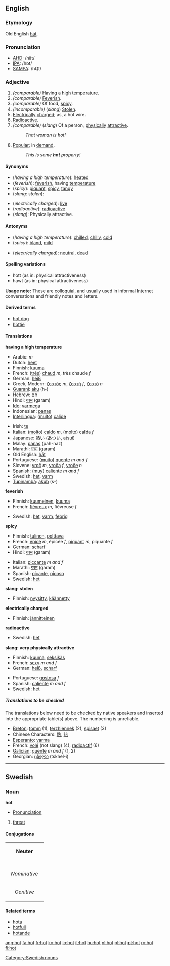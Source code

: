 ==English==

{{rank|eat|et|scene|845|hot|I'd|fifty|trust}}

===Etymology===
Old English [[hat#Old English|hāt]].

===Pronunciation===
*[[w:AHD|AHD]]: /hät/
*[[w:IPA|IPA]]: /hɒt/
*[[w:SAMPA|SAMPA]]: /hQt/

===Adjective===
{{en-ad2|'''hot'''|'''[[hotter]]'''|'''[[hottest]]'''}}
#''(comparable)'' Having a [[high]] [[temperature]].
#''(comparable)'' [[feverish|Feverish]].
#''(comparable)'' Of food, [[spicy]].
#''(incomparable)'' (''slang'') [[steal|Stolen]].
#[[electrical|Electrically]] [[charge]]d; as, a hot wire.
#<!--slang?-->[[radioactive|Radioactive]].
#''(comparable)'' (''slang'') Of a person, [[physical]]ly [[attractive]].
#:''That woman is hot!''
#[[popular|Popular]]; in [[demand]].
#: ''This is some '''hot''' property!''

====Synonyms====
{{top}}
*(''having a high temperature''): [[heated]]
*(''feverish''): [[feverish]], having [[temperature]]
*(''spicy''): [[piquant]], [[spicy]], [[tangy]]
*(''slang: stolen''):
{{mid}}
*(''electrically charged''): [[live]]
*(''radioactive''): [[radioactive]]
*(''slang''): Physically attractive.
{{bottom}}

====Antonyms====
{{top}}
*(''having a high temperature''): [[chilled]], [[chilly]], [[cold]]
*(''spicy''): [[bland]], [[mild]]
{{mid}}
*(''electrically charged''): [[neutral]], [[dead]]

{{bottom}}

====Spelling variations====
*hott (as in: physical attractiveness)
*hawt (as in: physical attractiveness)
'''Usage note:''' These are colloquial, and usually used in informal Internet conversations and friendly notes and letters.

====Derived terms====
*[[hot dog]]
*[[hottie]]

====Translations====

'''having a high temperature'''
{{top}}
*Arabic: {{ARchar|[[حار]]}} ''m''
*Dutch: [[heet]]
*Finnish: [[kuuma]]
*French: ([[très]]) [[chaud]] ''m'', très chaude ''f''
*German: [[heiß]]
*Greek, Modern: [[ζεστός]] ''m'', [[ζεστή]] ''f'', [[ζεστό]] ''n''
*[[Guarani]]: [[aku]] (h-)
*Hebrew: [[חם]]
*Hindi: [[गरम]] (garam)
*[[Ido]]: [[varmega]]
*Indonesian: [[panas]]
*[[Interlingua]]: ([[multo]]) [[calide]]
{{mid}}
*Irish: [[te#Irish|te]]
*Italian: ([[molto]]) [[caldo]] ''m'', (molto) calda ''f''
*Japanese: [[熱い]] (あつい, atsui)
*Malay: [[panas]] (pah-naz)
*Marathi: [[गरम]] (garam)
*Old English: [[hat#Old English|hāt]]
*Portuguese: ([[muito]]) [[quente]] ''m and f''
*Slovene: [[vroč]] ''m'', [[vroča]] ''f'', [[vroče]] ''n''
*Spanish: ([[muy]]) [[caliente]] ''m and f''
*Swedish: [[het]], [[varm]]
*[[Tupinambá]]: [[akub]] (s-)
{{bottom}}

'''feverish'''
{{top}}
*Finnish: [[kuumeinen]], [[kuuma]]
*French: [[fiévreux]] ''m'', fiévreuse ''f''
{{mid}}
*Swedish: [[het]], [[varm]], [[febrig]]
{{bottom}}

'''spicy'''
{{top}}
*Finnish: [[tulinen]], [[polttava]]
*French: [[épicé]] ''m'', épicée ''f'', [[piquant#French|piquant]] ''m'', piquante ''f''
*German: [[scharf]]
*Hindi: [[गरम]] (garam)

{{mid}}
*Italian: [[piccante]] ''m and f''
*Marathi: [[गरम]] (garam)
*Spanish: [[picante]], [[picoso]]
*Swedish: [[het]]
{{bottom}}

'''slang: stolen'''
{{top}}
*Finnish: [[nyysitty]], [[käännetty]]
{{mid}}
{{bottom}}

'''electrically charged'''
{{top}}
*Finnish: [[jännitteinen]]
{{mid}}
{{bottom}}

'''radioactive'''
{{top}}
*Swedish: [[het]]
{{mid}}
{{bottom}}

'''slang: very physically attractive'''
{{top}}
*Finnish: [[kuuma]], [[seksikäs]]
*French: [[sexy#French|sexy]] ''m and f''
*German: [[heiß]], [[scharf]]
{{mid}}
*Portuguese: [[gostosa]] ''f''
*Spanish: [[caliente]] ''m and f''
*Swedish: [[het]]
{{bottom}}

=====Translations to be checked=====
<!--Remove this section once all of the translations below have been moved into the tables above.-->

The translations below need to be checked by native speakers and inserted into the appropriate table(s) above.  The numbering is unreliable.

*[[Breton]]: [[tomm]] (1), [[terzhiennek]] (2), [[spisaet]] (3)
*Chinese Characters: [[熱]], [[热]]
*[[Esperanto]]: [[varma]]
*French: [[volé]] (not slang) (4), [[radioactif]] (6)
*[[Galician]]: [[quente]] ''m and f'' (1, 2)
*Georgian: [[ცხელი]] (tskhel-i)

----

==Swedish==
===Noun===
'''hot'''
*[[Wiktionary:Swedish_pronunciation|Pronunciation]] {{IPA|/huːt/}} {{Audio|sv-hot.ogg|Audio}}
#[[threat]]

====Conjugations====
{| border=1 cellspacing=0 
| bgcolor=#FFFFF0 colspan=5 align=center | '''Neuter''' 
|- 
|- bgcolor=#FFFFF0 align=center 
! rowspan=2 | 
| colspan=2 width=105 | ''Singular'' 
| colspan=2 | ''Plural'' 
|- bgcolor=#FFFFF0 align=center 
| width=105 | ''Indefinite'' 
| width=105 | ''Definite'' 
| width=105 | ''Indefinite'' 
|  width=105 | ''Definite'' 
|- align=center 
| width=105 bgcolor=#FFFFF0 | ''Nominative'' 
| [[hot]] 
| [[hotet]] 
| [[hot]] 
| [[hoten]] 
|- align=center 
| width=105 bgcolor=#FFFFF0 | ''Genitive'' 
| [[hots]] 
| [[hotets]] 
| [[hots]] 
| [[hotens]] 
|} 

====Related terms====
*[[hota]]
*[[hotfull]]
*[[hotande]]

[[Category:Swedish nouns]]

[[ang:hot]]
[[fa:hot]]
[[fr:hot]]
[[ko:hot]]
[[io:hot]]
[[it:hot]]
[[hu:hot]]
[[nl:hot]]
[[pl:hot]]
[[pt:hot]]
[[ro:hot]]
[[fi:hot]]